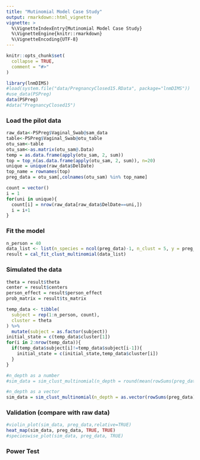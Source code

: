 ```yaml
---
title: "Mutinomial Model Case Study"
output: rmarkdown::html_vignette
vignette: >
  %\VignetteIndexEntry{Mutinomial Model Case Study}
  %\VignetteEngine{knitr::rmarkdown}
  %\VignetteEncoding{UTF-8}
---
```


```r
knitr::opts_chunk$set(
  collapse = TRUE,
  comment = "#>"
)
```

```r
library(lnmDIMS)
#load(system.file("data/PregnancyClosed15.RData", package="lnmDIMS"))
#use_data(PSPreg)
data(PSPreg)
#data("PregnancyClosed15")
```


### Load the pilot data
```r
raw_data<-PSPreg$Vaginal_Swab@sam_data
table<-PSPreg$Vaginal_Swab@otu_table
otu_sam<-table
otu_sam<-as.matrix(otu_sam@.Data)
temp = as.data.frame(apply(otu_sam, 2, sum))
top = top_n(as.data.frame(apply(otu_sam, 2, sum)), n=20)
unique = unique(raw_data$DelDate)
top_name = rownames(top)
preg_data = otu_sam[,colnames(otu_sam) %in% top_name]

count = vector()
i = 1
for(uni in unique){
  count[i] = nrow(raw_data[raw_data$DelDate==uni,])
  i = i+1
}
```

### Fit the model
```r
n_person = 40
data_list <- list(n_species = ncol(preg_data)-1, n_clust = 5, y = preg_data, n_person = 40,count = count)
result = cal_fit_clust_multinomial(data_list)
```

### Simulated the data
```r
theta = result$theta
center = result$centers
person_effect = result$person_effect
prob_matrix = result$ts_matrix

temp_data <- tibble(
  subject = rep(1:n_person, count),
  cluster = theta
) %>%
  mutate(subject = as.factor(subject))
initial_state = c(temp_data$cluster[1])
for(i in 2:nrow(temp_data)){
  if(temp_data$subject[i]!=temp_data$subject[i-1]){
    initial_state = c(initial_state,temp_data$cluster[i])
  }
}

#n_depth as a number
#sim_data = sim_clust_multinomial(n_depth = round(mean(rowSums(preg_data)),0), n_species = ncol(preg_data), prob_matrix, length(count), count ,initial_state, center,sigma, person_effect)

#n_depth as a vector
sim_data = sim_clust_multinomial(n_depth = as.vector(rowSums(preg_data)), n_species = ncol(preg_data), prob_matrix, length(count), count ,initial_state, center,sigma, person_effect)
```

### Validation (compare with raw data)
```r
#violin_plot(sim_data, preg_data,relative=TRUE)
heat_map(sim_data, preg_data, TRUE, TRUE)
#specieswise_plot(sim_data, preg_data, TRUE)
```

### Power Test
```r
```

